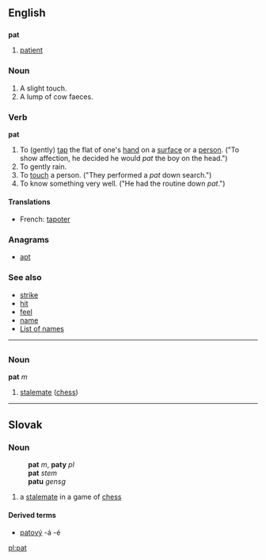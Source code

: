 {{See|Pat}}
==English==

==={{abbreviation}}===
'''pat'''

# [[patient]]

===Noun=== 
{{en-noun-reg}}

# A slight touch.
# A lump of cow faeces.

===Verb===
'''pat'''

#To (gently) [[tap]] the flat of one's [[hand]] on a [[surface]] or a [[person]].  ("To show affection, he decided he would ''pat'' the boy on the head.")
#To gently rain.
#To [[touch]] a person.  ("They performed a ''pat'' down search.") 
#To know something very well.  ("He had the routine down ''pat''.")

====Translations====
{{top}}
*French: [[tapoter]]
{{mid}}
{{bottom}}

===Anagrams===
*[[apt]]

===See also===
*[[strike]]
*[[hit]]
*[[feel]]
*[[name]]
*[[List of names]]

----

=={{fr}}==

===Noun===
'''pat''' ''m''

# [[stalemate]] ([[chess]])

----
==Slovak==

===Noun===
:'''pat''' ''m'', '''paty''' ''pl''
:'''pat''' ''stem''
:'''patu''' ''gensg''
# a [[stalemate]] in a game of [[chess]]

====Derived terms====
* [[patový]] -á -é

[[pl:pat]]